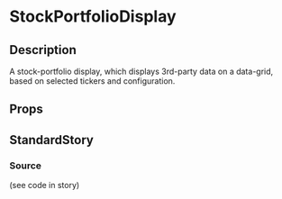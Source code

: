 
<Meta
	title="page-parts/stock-portfolios/[stockPortfolioId]/stock-portfolio-display"
	component={StockPortfolioDisplay}
/>

# StockPortfolioDisplay

## Description
A stock-portfolio display, which displays 3rd-party data on a data-grid, based on selected tickers
and configuration.

## Props
<Props of={StockPortfolioDisplay} />

## StandardStory

<Preview>
	<Story name="standard">
		<div style={{ maxWidth: 1280 }}>
			<StockPortfolioDisplay
				loading={boolean("loading", false)}
				stockPortfolio={stockPortfolio}
			/>
		</div>
	</Story>
</Preview>

### Source
(see code in story)
